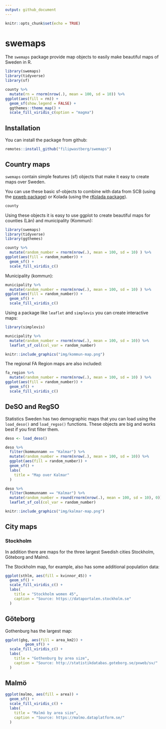 ```yaml
---
output: github_document
---
```


```r
knitr::opts_chunk$set(echo = TRUE)
```

# swemaps

The `swemaps` package provide map objects to easily make beautiful maps of Sweden in R. 

```r
library(swemaps)
library(tidyverse)
library(sf)

county %>% 
  mutate(rn = rnorm(nrow(.), mean = 100, sd = 10)) %>% 
ggplot(aes(fill = rn)) +
  geom_sf(show.legend = FALSE) +
  ggthemes::theme_map() +
  scale_fill_viridis_c(option = "magma")
```

## Installation

You can install the package from github:

```r
remotes::install_github("filipwastberg/swemaps")
```

## Country maps

`swemaps` contain simple features (sf) objects that make it easy to create maps over Sweden.

You can use these basic sf-objects to combine with data from SCB (using the [pxweb package](http://ropengov.github.io/pxweb/)) or Kolada (using the [rKolada package](https://github.com/lchansson/rKolada)).

```r
county
```

Using these objects it is easy to use ggplot to create beautiful maps for counties (Län) and municipality (Kommun):

```r
library(swemaps)
library(tidyverse)
library(ggthemes)

county %>% 
  mutate(random_number = rnorm(nrow(.), mean = 100, sd = 10) ) %>% 
ggplot(aes(fill = random_number)) +
  geom_sf() +
  scale_fill_viridis_c()
```

Municipality (kommun):

```r
municipality %>% 
  mutate(random_number = rnorm(nrow(.), mean = 100, sd = 10) ) %>% 
ggplot(aes(fill = random_number)) +
  geom_sf() +
  scale_fill_viridis_c()
```

Using a package like `leaflet` and `simplevis` you can create interactive maps:

```r
library(simplevis)

municipality %>% 
  mutate(random_number = rnorm(nrow(.), mean = 100, sd = 10)) %>% 
  leaflet_sf_col(col_var = random_number)
```
```r
knitr::include_graphics("img/kommun-map.png")
```

The regional FA Region maps are also included:

```r
fa_region %>% 
  mutate(random_number = rnorm(nrow(.), mean = 100, sd = 10) ) %>% 
ggplot(aes(fill = random_number)) +
  geom_sf() +
  scale_fill_viridis_c()
```


## DeSO and RegSO

Statistics Sweden has two demographic maps that you can load using the `load_deso()` and `load_regso()` functions. These objects are big and works best if you first filter them.

```r
deso <- load_deso()

deso %>% 
  filter(kommunnamn == "Kalmar") %>% 
  mutate(random_number = rnorm(nrow(.), mean = 100, sd = 10)) %>% 
  ggplot(aes(fill = random_number)) +
  geom_sf() +
  labs(
    title = "Map over Kalmar"
  )
```

```r
deso %>% 
  filter(kommunnamn == "Kalmar") %>% 
  mutate(random_number = round(rnorm(nrow(.), mean = 100, sd = 10), 0)) %>% 
  leaflet_sf_col(col_var = random_number)
```

```r
knitr::include_graphics("img/kalmar-map.png")
```

## City maps
### Stockholm
In addition there are maps for the three largest Swedish cities Stockholm, Göteborg and Malmö.

The Stockholm map, for example, also has some additional population data:

```r
ggplot(sthlm, aes(fill = kvinnor_45)) +
  geom_sf() +
  scale_fill_viridis_c() +
  labs(
    title = "Stockholm women 45",
    caption = "Source: https://dataportalen.stockholm.se"
  )
```

## Göteborg

Gothenburg has the largest map:

```r
ggplot(gbg, aes(fill = area_km2)) +
         geom_sf() +
  scale_fill_viridis_c() +
  labs(
    title = "Gothenburg by area size",
    caption = "Source: http://statistikdatabas.goteborg.se/pxweb/sv/"
  )
```

## Malmö

```r
ggplot(malmo, aes(fill = area)) +
  geom_sf() +
  scale_fill_viridis_c() +
  labs(
    title = "Malmö by area size",
    caption = "Source: https://malmo.dataplatform.se/"
  )
```





